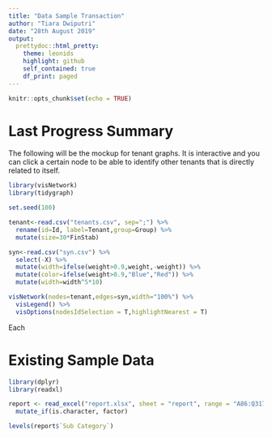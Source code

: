 ```yaml
---
title: "Data Sample Transaction"
author: "Tiara Dwiputri"
date: "28th August 2019"
output:
  prettydoc::html_pretty:
    theme: leonids
    highlight: github
    self_contained: true
    df_print: paged
---
```


```r
knitr::opts_chunk$set(echo = TRUE)
```

# Last Progress Summary

The following will be the mockup for tenant graphs. It is interactive and you can click a certain node to be able to identify other tenants that is directly related to itself.

```r
library(visNetwork)
library(tidygraph)

set.seed(100)

tenant<-read.csv("tenants.csv", sep=";") %>% 
  rename(id=Id, label=Tenant,group=Group) %>% 
  mutate(size=30*FinStab)

syn<-read.csv("syn.csv") %>% 
  select(-X) %>% 
  mutate(width=ifelse(weight>0.9,weight,-weight)) %>% 
  mutate(color=ifelse(weight>0.9,"Blue","Red")) %>% 
  mutate(width=width^5*10)

visNetwork(nodes=tenant,edges=syn,width="100%") %>% 
  visLegend() %>% 
  visOptions(nodesIdSelection = T,highlightNearest = T) 
```

Each 

# Existing Sample Data

```r
library(dplyr)
library(readxl)

report <- read_excel("report.xlsx", sheet = "report", range = "A86:Q317") %>% 
  mutate_if(is.character, factor)

levels(report$`Sub Category`)
```

